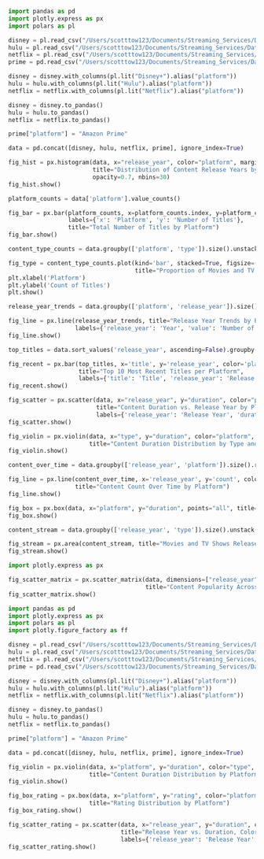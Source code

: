```python
import pandas as pd
import plotly.express as px
import polars as pl

disney = pl.read_csv("/Users/scotttow123/Documents/Streaming_Services/Data/disney_plus_titles.csv")
hulu = pl.read_csv("/Users/scotttow123/Documents/Streaming_Services/Data/hulu_titles.csv")
netflix = pl.read_csv("/Users/scotttow123/Documents/Streaming_Services/Data/netflix_titles.csv")
prime = pd.read_csv("/Users/scotttow123/Documents/Streaming_Services/Data/amazon_prime_titles.csv")

disney = disney.with_columns(pl.lit("Disney+").alias("platform"))
hulu = hulu.with_columns(pl.lit("Hulu").alias("platform"))
netflix = netflix.with_columns(pl.lit("Netflix").alias("platform"))

disney = disney.to_pandas()
hulu = hulu.to_pandas()
netflix = netflix.to_pandas()

prime["platform"] = "Amazon Prime"

data = pd.concat([disney, hulu, netflix, prime], ignore_index=True)

fig_hist = px.histogram(data, x="release_year", color="platform", marginal="box", 
                        title="Distribution of Content Release Years by Platform",
                        opacity=0.7, nbins=30)
fig_hist.show()
```

```python
platform_counts = data['platform'].value_counts()

fig_bar = px.bar(platform_counts, x=platform_counts.index, y=platform_counts.values,
                 labels={'x': 'Platform', 'y': 'Number of Titles'},
                 title="Total Number of Titles by Platform")
fig_bar.show()
```

```python
content_type_counts = data.groupby(['platform', 'type']).size().unstack().fillna(0)

fig_type = content_type_counts.plot(kind='bar', stacked=True, figsize=(10, 6),
                                    title="Proportion of Movies and TV Shows by Platform")
plt.xlabel('Platform')
plt.ylabel('Count of Titles')
plt.show()
```

```python
release_year_trends = data.groupby(['platform', 'release_year']).size().unstack().fillna(0)

fig_line = px.line(release_year_trends, title="Release Year Trends by Platform", 
                   labels={'release_year': 'Year', 'value': 'Number of Titles'})
fig_line.show()
```

```python
top_titles = data.sort_values('release_year', ascending=False).groupby('platform').head(10)

fig_recent = px.bar(top_titles, x='title', y='release_year', color='platform',
                    title="Top 10 Most Recent Titles per Platform", 
                    labels={'title': 'Title', 'release_year': 'Release Year'})
fig_recent.show()
```

```python
fig_scatter = px.scatter(data, x="release_year", y="duration", color="platform",
                         title="Content Duration vs. Release Year by Platform",
                         labels={'release_year': 'Release Year', 'duration': 'Duration (minutes)'})
fig_scatter.show()
```

```python
fig_violin = px.violin(data, x="type", y="duration", color="platform", box=True, 
                       title="Content Duration Distribution by Type and Platform")
fig_violin.show()
```

```python
content_over_time = data.groupby(['release_year', 'platform']).size().reset_index(name='count')

fig_line = px.line(content_over_time, x='release_year', y='count', color='platform', 
                   title="Content Count Over Time by Platform")
fig_line.show()
```

```python
fig_box = px.box(data, x="platform", y="duration", points="all", title="Content Duration Distribution by Platform")
fig_box.show()
```

```python
content_stream = data.groupby(['release_year', 'type']).size().unstack().fillna(0)

fig_stream = px.area(content_stream, title="Movies and TV Shows Released Over Time")
fig_stream.show()
```

```python
import plotly.express as px

fig_scatter_matrix = px.scatter_matrix(data, dimensions=["release_year", "duration"], color="platform",
                                       title="Content Popularity Across Platforms")
fig_scatter_matrix.show()
```

```python
import pandas as pd
import plotly.express as px
import polars as pl
import plotly.figure_factory as ff

disney = pl.read_csv("/Users/scotttow123/Documents/Streaming_Services/Data/disney_plus_titles.csv")
hulu = pl.read_csv("/Users/scotttow123/Documents/Streaming_Services/Data/hulu_titles.csv")
netflix = pl.read_csv("/Users/scotttow123/Documents/Streaming_Services/Data/netflix_titles.csv")
prime = pd.read_csv("/Users/scotttow123/Documents/Streaming_Services/Data/amazon_prime_titles.csv")

disney = disney.with_columns(pl.lit("Disney+").alias("platform"))
hulu = hulu.with_columns(pl.lit("Hulu").alias("platform"))
netflix = netflix.with_columns(pl.lit("Netflix").alias("platform"))

disney = disney.to_pandas()
hulu = hulu.to_pandas()
netflix = netflix.to_pandas()

prime["platform"] = "Amazon Prime"

data = pd.concat([disney, hulu, netflix, prime], ignore_index=True)

fig_violin = px.violin(data, x="platform", y="duration", color="type", box=True, 
                       title="Content Duration Distribution by Platform and Type")
fig_violin.show()

fig_box_rating = px.box(data, x="platform", y="rating", color="platform",
                       title="Rating Distribution by Platform")
fig_box_rating.show()

fig_scatter_rating = px.scatter(data, x="release_year", y="duration", color="rating",
                                title="Release Year vs. Duration, Colored by Rating",
                                labels={'release_year': 'Release Year', 'duration': 'Duration (minutes)'})
fig_scatter_rating.show()
```